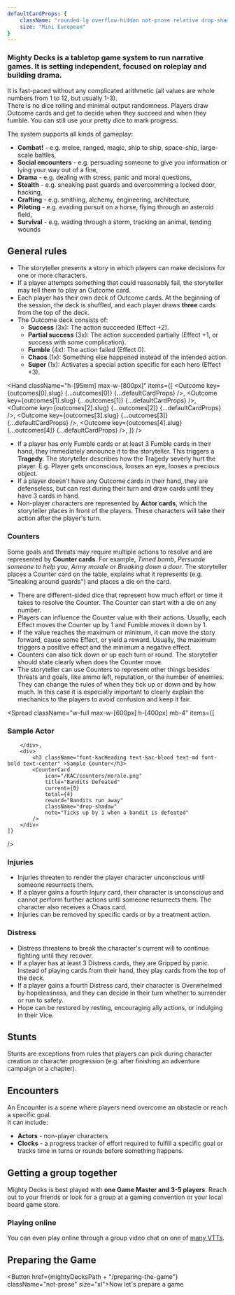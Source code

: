 ```yaml
---
defaultCardProps: {
    className: "rounded-lg overflow-hidden not-prose relative drop-shadow-md print:drop-shadow-none print:filter-none",
    size: "Mini European"
}
---
```



### Mighty Decks is a tabletop game system to run narrative games. It is setting independent, focused on roleplay and building drama.

It is fast-paced without any complicated arithmetic (all values are whole numbers from 1 to 12, but usually 1-3).  
There is no dice rolling and minimal output randomness. Players draw Outcome cards and get to decide when they succeed and when they fumble. You can still use your pretty dice to mark progress.

The system supports all kinds of gameplay:

-   **Combat!** - e.g. melee, ranged, magic, ship to ship, space-ship, large-scale battles,
-   **Social encounters** - e.g. persuading someone to give you information or lying your way out of a fine,
-   **Drama** - e.g. dealing with stress, panic and moral questions,
-   **Stealth** - e.g. sneaking past guards and overcomming a locked door, hacking,
-   **Crafting** - e.g. smithing, alchemy, engineering, architecture,
-   **Piloting** - e.g. evading pursuit on a horse, flying through an asteroid field,
-   **Survival** - e.g. wading through a storm, tracking an animal, tending wounds

## General rules

-   The storyteller presents a story in which players can make decisions for one or more characters.
-   If a player attempts something that could reasonably fail, the storyteller may tell them to play an Outcome card.
-   Each player has their own deck of Outcome cards. At the beginning of the session, the deck is shuffled, and each player draws **three** cards from the top of the deck.
-   The Outcome deck consists of:
    -   **Success** (3x): The action succeeded (Effect +2).
    -   **Partial success** (3x): The action succeeded partially (Effect +1, or success with some complication).
    -   **Fumble** (4x): The action failed (Effect 0).
    -   **Chaos** (1x): Something else happened instead of the intended action.
    -   **Super** (1x): Activates a special action specific for each hero (Effect +3).


<Hand
    className="h-[95mm] max-w-[800px]"
    items={[
        <Outcome key={outcomes[0].slug} {...outcomes[0]} {...defaultCardProps} />,
        <Outcome key={outcomes[1].slug} {...outcomes[1]} {...defaultCardProps} />,
        <Outcome key={outcomes[2].slug} {...outcomes[2]} {...defaultCardProps} />,
        <Outcome key={outcomes[3].slug} {...outcomes[3]} {...defaultCardProps} />,
        <Outcome key={outcomes[4].slug} {...outcomes[4]} {...defaultCardProps} />,
    ]}
/>


-   If a player has only Fumble cards or at least 3 Fumble cards in their hand, they immediately announce it to the storyteller. This triggers a **Tragedy**.
The storyteller describes how the Tragedy severly hurt the player. E.g. Player gets unconscious, looses an eye, looses a precious object. 
-   If a player doesn't have any Outcome cards in their hand, they are defenseless, but can rest during their turn and draw cards until they have 3 cards in hand.
-   Non-player characters are represented by **Actor cards**, which the storyteller places in front of the players. These characters will take their action after the player's turn.

### Counters

Some goals and threats may require multiple actions to resolve and are represented by **Counter cards**. For example, _Timed bomb_, _Persuade someone to help you_, _Army morale_ or _Breaking down a door_.
The storyteller places a Counter card on the table, explains what it represents (e.g. "Sneaking around guards") and places a die on the card.
-   There are different-sided dice that represent how much effort or time it takes to resolve the Counter. The Counter can start with a die on any number.
-   Players can influence the Counter value with their actions. Usually, each Effect moves the Counter up by 1 and Fumble moves it down by 1.
-   If the value reaches the maximum or minimum, it can move the story forward, cause some Effect, or yield a reward. Usually, the maximum triggers a positive effect and the minimum a negative effect.
-   Counters can also tick down or up each turn or round. The storyteller should state clearly when does the Counter move.
-   The storyteller can use Counters to represent other things besides threats and goals, like ammo left, reputation, or the number of enemies. They can change the rules of when they tick up or down and by how much.
In this case it is especially important to clearly explain the mechanics to the players to avoid confusion and keep it fair.

<Spread
    className="w-full max-w-[600px] h-[400px] mb-4"
    items={[
        <div>
            <h3 className="font-kacHeading text-kac-blood text-md font-bold text-center" >Sample Actor</h3>
            <Actor
                name="Dragan the Butcher"
                occupation="Huge, slow and scary bandit"
                reward="Sack of plundered jewelry"
                threat="Chops with an axe for 2 Effect or swings to attack all in his zone for 1 Effect"
                toughness={4}
                currentToughness={4}
                imagePosition="top"
                className="drop-shadow"
                imageUri="/TOH/characters/axe-bandit.png"
            />

        </div>,
        <div>
            <h3 className="font-kacHeading text-kac-blood text-md font-bold text-center" >Sample Counter</h3>
            <CounterCard
                icon="/KAC/counters/morale.png"
                title="Bandits Defeated"
                current={0}
                total={4}
                reward="Bandits run away"
                className="drop-shadow"
                note="Ticks up by 1 when a bandit is defeated"
            />
        </div>
    ]}
/>

### Injuries

-   Injuries threaten to render the player character unconscious until someone resurrects them.
-   If a player gains a fourth Injury card, their character is unconscious and cannot perform further actions until someone resurrects them. The character also receives a Chaos card.
-   Injuries can be removed by specific cards or by a treatment action.

<List>
    <Effect {...effects[0]} {...defaultCardProps} broadcastProps={{ hideControls: true }} />
    <Effect {...effects[2]} {...defaultCardProps} broadcastProps={{ hideControls: true }} />
    <Effect {...effects[3]} {...defaultCardProps} broadcastProps={{ hideControls: true }} />
</List>

### Distress

-   Distress threatens to break the character's current will to continue fighting until they recover.
-   If a player has at least 3 Distress cards, they are Gripped by panic. Instead of playing cards from their hand, they play cards from the top of the deck.
-   If a player gains a fourth Distress card, their character is Overwhelmed by hopelessness, and they can decide in their turn whether to surrender or run to safety.
-   Hope can be restored by resting, encouraging ally actions, or indulging in their Vice.

<List>
    <Effect {...effects[1]} {...defaultCardProps} broadcastProps={{ hideControls: true }} />
    <Effect {...effects[4]} {...defaultCardProps} broadcastProps={{ hideControls: true }} />
    <Effect {...effects[5]} {...defaultCardProps} broadcastProps={{ hideControls: true }} />
</List>

## Stunts

Stunts are exceptions from rules that players can pick during character creation or character progression (e.g. after finishing an adventure campaign or a chapter).

## Encounters

An Encounter is a scene where players need overcome an obstacle or reach a specific goal.  
It can include:

-   **Actors** - non-player characters
-   **Clocks** - a progress tracker of effort required to fulfill a specific goal or tracks time in turns or rounds before something happens.

## Getting a group together

Mighty Decks is best played with **one Game Master and 3-5 players**. Reach out to your friends or look for a group at a gaming convention or your local board game store.

### Playing online

You can even play online through a group video chat on one of [many VTTs](https://startplaying.games/blog/posts/a-comprehensive-list-of-virtual-tabletops).

## Preparing the Game


<Button href={mightyDecksPath + "/preparing-the-game"} className="not-prose" size="xl">Now let's prepare a game</Button>

